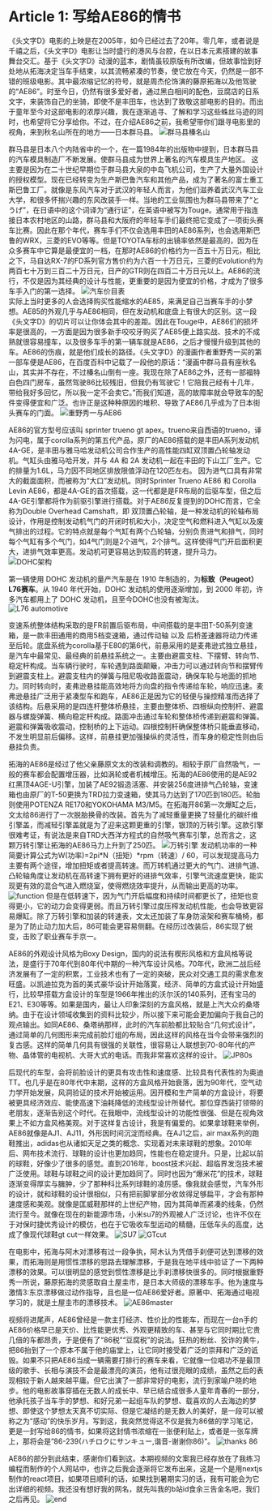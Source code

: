 # Article 1: 写给AE86的情书
《头文字D》电影的上映是在2005年，如今已经过去了20年。零几年，或者说是千禧之后，《头文字D》电影让当时盛行的港风与台腔，在以日本元素搭建的故事舞台交汇。基于《头文字D》动漫的蓝本，剧情虽较原版有所改编，但故事恰到好处地从拓海决定当车手结束，以其流畅紧凑的节奏，使它放在今天，仍然是一部不错的班级电影。其中最浓缩记忆的符号，就是周杰伦饰演的藤原拓海以及他驾驶的“AE86”。时至今日，仍然有很多爱好者，通过黑白相间的配色，豆腐店的日系文字，来装饰自己的坐骑，即使不是丰田车，也达到了致敬这部电影的目的。而出于童年至今对这部电影的浓厚兴趣，我在逐渐追寻、了解和学习这些蛛丝马迹的同时，也希望将它分享给你。不过，在介绍AE86之前，我希望带你们跟寻电影里的视角，来到秋名山所在的地方——日本群马县。
![群马县榛名山](/img/article1_1.png)

群马县是日本八个内陆省中的一个，在一篇1984年的出版物中提到，日本群马县的汽车模具制造厂不断发展。使群马县成为世界上著名的汽车模具生产地区。 这主要是因为在二十世纪早期位于群马县大泉的中岛飞机公司，生产了大量外国设计的授权模型。现在已经转变为生产斯巴鲁汽车和其他产品，成为了著名的富士重工斯巴鲁工厂。就像是东风汽车对于武汉的年轻人而言，为他们滋养着武汉汽车工业大学，和很多怀揣兴趣的东风改装手一样。当地的工业氛围也为群马县带来了“とうげ”，在日语中的这个词译为“通行证”，在英语中被写为Touge。通常用于指连接日本农村地区的山路，群马县和大阪府的年轻车手们最终把它变成了一项街头赛车比赛。因此在那个年代，赛车手们不仅会选用丰田的AE86系列，也会选用斯巴鲁的WRX，三菱的EVO等等。但是TOYOTA车标的出镜率依然是最高的，因为在众多赛车中它算是最便宜的一档，在那时AE86的价格约为一百五十万日元，相比之下，马自达RX-7的FD系列官方售价约为六百一十万日元，三菱的Evolution约为两百七十万到三百二十万日元，日产的GTR则在四百二十万日元以上。AE86的流行，不仅是因为其经典的设计与性能，更重要的是因为便宜的价格，才成为了很多车手入门的第一选择。
![汽车价目表](/img/article1_2.png)  
实际上当时更多的人会选择购买性能缩水的AE85，来满足自己当赛车手的小梦想。AE85的外观几乎与AE86相同，但在发动机和底盘上有很大的区别。这一段《头文字D》的切片可以让你体会其中的差距。因此在Touge中，AE86们的损坏率是很高的，一方面是因为很多新手咬咬牙购买了AE85便上路实战、技术的不成熟就很容易撞车，以及很多车手的第一辆车就是AE86，之后才慢慢升级到其他的车。AE86的伤痕，就是他们成长的路径。《头文字D》的漫画作者重野秀一买的第一部车便是AE86，​在百度百科中记载了一段他的原话：​“漫画中群马县有座秋名山，其实并不存在，不过榛名山倒有一座。我现在除了AE86之外，还有一部福特白色四门房车，虽然驾驶86比较残旧，但我仍有驾驶它！它陪我己经有十几年，带给我好多回忆，所以我一定不会卖它。”而我们知道，高的故障率就会导致车的配件变得便宜和广泛。也许正是这种种原因的堆积、导致了AE86几乎成为了日本街头赛车的门面。
![重野秀一与AE86](/img/article1_3.png)  

AE86的官方型号应该叫 sprinter trueno gt apex。trueno来自西语的trueno，译为闪电，属于corolla系列的第五代产品，原厂的AE86搭载的是丰田A系列发动机4A-GE，是丰田与雅马哈发动机公司合作生产的高性能四缸双顶置凸轮轴发动机。气缸头由雅马哈开发，并与 4A 和 2A 发动机一起在丰田的下山工厂生产。它的排量为1.6L，马力因不同地区排放限值浮动在120匹左右。 因为进气口具有非常大的截面面积，而被称为“大口”发动机。同时Sprinter Trueno AE86 和 Corolla Levin AE86，都是4A-GE的首次搭载，这一代都是是FR布局的后驱车型，但之后4A-GE引擎都将作为前驱引擎进行搭载。对于AE86反复提到的DOHC而言，它全称为Double Overhead Camshaft，即 双顶置凸轮轴，是一种发动机的轮轴布局设计，作用是控制发动机气门的开闭时机和大小，决定空气和燃料进入气缸以及废气排出的过程。它的特点就是每个气缸有两个凸轮轴，分别负责进气和排气，同时每个气缸有多个气门，如4气门则是2个进气，2个排气。这样使得气门开启面积更大，进排气效率更高。发动机可更容易达到较高的转速，提升马力。
![DOHC架构](/img/article1_4.png)  

第一辆使用 DOHC 发动机的量产汽车是在 1910 年制造的，为​**标致（Peugeot）L76赛车**​。从 1940 年代开始，DOHC 发动机的使用逐渐增加，到 2000 年初，许多汽车都用上了 DOHC 发动机，且至今DOHC也没有被淘汰。
![L76 automotive](/img/article1_5.png)

变速系统整体结构采取的是FR前置后驱布局，中间搭载的是丰田T-50系列变速箱，是一款丰田通用的商用5档变速箱，通过传动轴 以及 后桥差速器将动力传递至后轮。底盘系统为corolla基于E80的第6代，前悬采用的是麦弗逊式独立悬挂，是汽车中最常见、最经典的前悬挂系统之一。主要由避震支柱、下摆臂、转向节、稳定杆构成。当车辆行驶时，车轮遇到路面颠簸，冲击力可以通过转向节和摆臂传到避震支柱上。避震支柱内的弹簧与阻尼吸收路面震动，确保车轮与地面的抓地力。同时转向时，麦弗逊悬挂能高效地将方向盘的指令传递给车轮，响应迅速。麦弗逊悬挂广泛用于紧凑型车和跑车，AE86正是因为它的轻便与操控精准而选择了该结构。后悬采用的是四连杆整体桥悬挂，主要由整体桥、四根纵向控制杆、避震器与螺旋弹簧、横向稳定杆构成。路面冲击通过车轮和整体桥传递到避震和弹簧。避震和弹簧吸收震动，控制桥的上下运动。四根控制杆确保整体桥只能垂直移动，不发生明显前后偏移。这样，前悬挂更加强操纵的灵活性，而车身的稳定性则由后悬挂负责。

拓海的AE86是经过了他父亲藤原文太的改装和调教的。相较于原厂自然吸气，一般的赛车都会配置增压器，比如涡轮或者机械增压。拓海的AE86使用的是AE92红黑顶4AGE-U引擎，加装了AE92锻造活塞、并安装256度进排气凸轮轴，变速箱也由原厂的T-50更换为TRD拉力变速箱，使其马力达到了170匹到180匹。轮胎则使用POTENZA RE170和YOKOHAMA M3/M5。在拓海开86第一次爆缸之后，文太给86进行了一次脱胎换骨的改装。首先为了减轻重量更换了轻量化的碳纤维引擎盖，而减轻引擎盖就是为了迎来这颗更重的引擎，银顶的万转引擎。这款引擎很难考证，有说法是来自TRD大西洋方程式的自然吸气赛车引擎，总而言之，这颗万转引擎让拓海的AE86马力上升到了250匹。
![万转引擎](/img/article1_6.png)
发动机功率的一种简要计算公式为W(功率)=2pi​\*N​（扭矩）\*rpm（转速）/ 60，可以发现提高马力主要有两个途径，增加扭矩或者提高转速。而万转机通过更大的气门、进排气道、凸轮轴角度让发动机在高转速下拥有更好的进排气效率，引擎气流速度更快，能实现更有效的混合气进入燃烧室，使得燃烧效率提升，从而输出更高的功率。
![function](/img/article1_7.png)
但是在低转速下，因为气门开启幅度和持续时间都更长了，扭矩也变得更小，它的动力会变得更弱。而且万转引擎过度压榨发动机性能，也会导致更容易爆缸。除了万转引擎和加装的转速表，文太还加装了车身防滚架和赛车桶椅，都是为了防止动力加大后，86可能会更容易侧翻。在经历过改装后，86实现了蜕变，击败了职业赛车手京一。

AE86的外观设计风格为Boxy Design，国内的说法有楔形风格和方盒风格等说法，是盛行于70年代到80年代中期的一种汽车设计风格。70年代，欧洲二战后经济发展有了一定的积累，工业技术也有了一定的突破，民众对交通工具的需求愈发旺盛。以凯迪拉克为首的美式豪华设计开始落寞，经济、简单的方盒式设计开始盛行，比较早搭载方盒设计的车型是1966年推出的沃尔沃的140系列，还有宝马的E21、E30等等。如果是国内，最让人印象深刻的方盒风格，就是上汽大众的桑塔纳。由于在设计领域收集到的资料比较少，所以接下来可能会更加偏向于我自己的观点输出。如同AE86、桑塔纳那样，此时的汽车前脸都比较贴合“几何式设计”，通过简单的几何图形来完成前脸灯组的布局，因此这样的风格在当今会带来强烈的复古感。这样的简单几何具有很强的关联性，很容易让人联想到70-80年代的产物、晶体管的电视机、大哥大式的电话。而我非常喜欢这样的设计。
![JP80s](/img/article1_8.png)  

后现代的车型，会将前脸设计的更具有攻击性和速度感、比较具有代表性的为奥迪TT。也几乎是在80年代中末期，这样的方盒风格开始衰落，因为90年代，空气动力学开始发展，风洞验证的技术开始被运用。因开模和生产简单的方盒设计，将要被更具经济效应、能使高速下油耗降低的流线型设计所替代。那位穿西装打领带的老朋友，逐渐告别这个时代。在我眼中，流线型设计的功能性很强、但是在视角效果上不如方盒风格美观。对于这样复古设计，我是有偏爱的。如果拿球鞋来举例，AE86就像是AJ1、AJ11，外形因时间沉淀而经典。在AJ1之后，air max系列的跑鞋推出，adidas也从诸如天足之类的概念、实现着对未来球鞋的想象。2010年后、网布技术流行、球鞋的设计也更加趋同，性能也在稳定提升。只是，比起以前的球鞋，好像少了很多的感觉。直到2016年，boost技术兴起、超临界发泡技术被广泛使用。球鞋与球鞋之间的设计更加趋同了。同时也因为“爆米花”的技术，球鞋逐渐变得厚实与臃肿，少了那种科比系列球鞋的凌厉感。像我就会感觉，汽车外形的设计，就和球鞋的设计很相似，只有把前脚掌部分收敛得足够扁平，才会有那种速度感和美观。就像是匡威鞋那样的上世纪产物，因为其简单而紧凑的线条，仍然流行至今。就像在现在的新能源市场，小米su7的外观被人广泛讨论，也许不仅在于对保时捷优秀设计的模仿，也在于它吸收车型运动的精髓，压低车头的高度，达成了像现代球鞋gt cut一样效果。
![SU7](/img/article1_9.png) 
![GTcut](/img/article1_10.png) 


在电影中，拓海与阿木对漂移有过一段争执，阿木认为凭借手刹便可达到漂移的效果，而拓海则是用惯性漂移的思路去理解漂移，于是我在地平线中验证了一下两种漂移的效果。可以很明显的感觉到惯性漂移是比手刹漂移快很多的。同时根据重野秀一所说，藤原拓海的灵感取自土屋圭市，是日本大师级的漂移车手。他为速度与激情3:东京漂移做过动作指导，且也是一位AE86爱好者。原著中、拓海通过电视学习的，就是土屋圭市的漂移技术。
![AE86master](/img/article1_11.png) 

视频将进尾声，AE86曾经是一款主打经济、性价比的性能车，而现在一台n手的AE86价格早已是天价、比性能更优秀、外观更精致的车、甚至与它同时期比它贵几倍的车都昂贵，于是便有了“86税”“豆腐税”的说法。狂热的粉丝、狡诈的黄牛，把86抬到了一个原本不属于他的庙堂上，让它同时接受着广泛的崇拜和广泛的诋毁。如果不只把AE86当成一辆需要打排行的赛车来看，它就像一位唱功不是最顶级的歌手、长相与演技不会是最漂亮的演员，他有过很亮眼的成绩，虽然之后的表现相较于新人越来越平庸。但它出演了一部非常好的电影，流行到家喻户晓的地步。他的电影故事穿插在无数人的成长中、早已结合成很多人童年青春的一部分，他承托孩子当车手的梦想、和好兄弟一起组车队的梦想、载喜欢的人去海边的梦想、即使这个梦想太天真不切实际、但是它凝结的是无数人的美好，是一段可以被称之为“感动”的快乐岁月。写到这，我突然觉得这不仅是我为86做的学习笔记，更是一封写给86的情书，如果将这封情书浓缩在一张便利贴上，或者是一张车牌上，那将会是”86-239(ハチロクにサンキュー,谐音-谢谢你86)”。
![thanks 86](/img/article1_12.png) 

AE86的部分到此结束，感谢你们看到这。本期视频的文案我已经存放在了我练习编程而制作的个人网站中，也许之后我会逐渐将它发布出来，这是一个是用nextjs制作的react项目，如果项目顺利的话，如果找到暑期实习的话，我有可能会为它出详细的视频。我还没有想好我的网名，就先叫我的b站id食余三告金名吧，我们之后再见。
![end](/img/article1_13.png) 